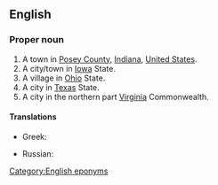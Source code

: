 ==English==
{{wikipedia}}

===Proper noun===
{{en-proper noun}}

# A town in [[Posey County]], [[Indiana]], [[United States]].
# A city/town in [[Iowa]] State.
# A village in [[Ohio]] State.
# A city in [[Texas]] State.
# A city in the northern part [[Virginia]] Commonwealth.

====Translations====
{{trans-top|city in the northern part of the state of Virginia in the United States}}
* Greek: {{t|el|Φρέντερικσμπουργκ}}
{{trans-mid}}
* Russian: {{t|ru|Фредериксбу́рг|m}}
{{trans-bottom}}

{{topics|en|Cities in the United States of America|Towns in Indiana|Iowa, USA|Ohio|Cities in Texas, USA|Cities in Virginia, USA}}
[[Category:English eponyms]]